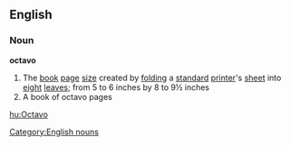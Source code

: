 ==English==
===Noun===
'''octavo'''
#The [[book]] [[page]] [[size]] created by [[folding]] a [[standard]] [[printer]]'s [[sheet]] into [[eight]] [[leaves]]; from 5 to 6 inches by 8 to 9½ inches
#A book of octavo pages
[[Category:English nouns]]

[[hu:Octavo]]